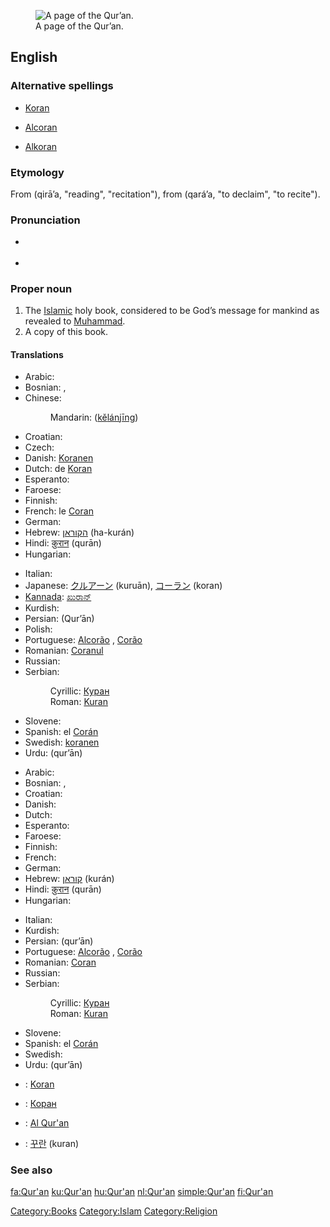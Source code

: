 [[Image:AndalusQuran.JPG|thumb|right|A page of the Qur’an.]]
==English==

===Alternative spellings===
* [[Koran]]
* {{italbrac|obsolete}} [[Alcoran]]
* {{italbrac|obsolete}} [[Alkoran]]

===Etymology===
From {{Ar.}} {{Arab|[[قراءة]]}} (qirā’a, "reading", "recitation"), from {{Arab|[[قرأ]]}} (qará’a, "to declaim", "to recite").

===Pronunciation===
* {{a|US}} {{IPA|/kəˈrɑn/}}
* {{rhymes|ran}}

===Proper noun===
{{en-proper noun}}

# The [[Islamic]] holy book, considered to be God’s message for mankind as revealed to [[Muhammad]].
# A copy of this book.

====Translations====
{{trans-top|the Islamic holy book}}
* Arabic: {{Arab|[[القرآن|القُرْآن]]}} {{IPAchar|(al-qur’ān)}}
* Bosnian: {{t-|bs|Kuran|m}}, {{t-|bs|Kur'an|m}}
* Chinese:
*: Mandarin: {{zh-ts|[[可蘭]][[經]]|[[可兰]][[经]]}} ([[kě]][[lán]][[jīng]])
* Croatian: {{t-|hr|Kuran|m}}
* Czech: {{t-|cs|Korán|m}}
* Danish: [[Koranen]] {{c}}
* Dutch: de [[Koran]] {{m}}
* Esperanto: {{t-|eo|Korano|xs=Esperanto}}
* Faroese: {{t-|fo|Koranin|f|xs=Faroese}}
* Finnish: {{t+|fi|Koraani}}
* French: le [[Coran]] {{m}}
* German: {{t+|de|Koran|m}}
* Hebrew: [[הקוראן]] (ha-kurán)
* Hindi: [[क़ुरान]] (qurān)
* Hungarian: {{t+|hu|Korán}}
{{trans-mid}}
* Italian: {{t+|it|corano|m}}
* Japanese: [[クルアーン]] (kuruān), [[コーラン]] (koran)
* [[Kannada]]: [[ಖುರಾನ್]]
* Kurdish: {{KUchar|[[قرعان]]}}
* Persian: {{fa-Arab|[[قرآن]]}} (Qur’ān)
* Polish: {{t+|pl|Koran|m}}
* Portuguese: [[Alcorão]] {{m}}, [[Corão]] {{m}}
* Romanian: [[Coranul]]
* Russian: {{t-|ru|Коран|m|tr=Korán|sc=Cyrl}}
* Serbian:
*: Cyrillic: [[Куран#Serbian|Куран]] {{m}}
*: Roman: [[Kuran#Serbian|Kuran]] {{m}}
* Slovene: {{t+|sl|Koran|m}}
* Spanish: el [[Corán]] {{m}}
* Swedish: [[koranen]]
* Urdu: {{ur-Arab|[[قرآن]]}} (qur’ān)
{{trans-bottom}}

{{trans-top|copy of this book}}
* Arabic: {{Arab|[[القرآن|القُرْآن]]}} {{IPAchar|(al-qur’ān)}}
* Bosnian: {{t-|bs|Kuran|m}}, {{t-|bs|Kur'an|m}}
* Croatian: {{t-|hr|Kuran|m}}
* Danish: {{t-|da|Koran|c}}
* Dutch: {{t+|nl|koran|m}}
* Esperanto: {{t-|eo|Korano|xs=Esperanto}}
* Faroese: {{t-|fo|koran|f|xs=Faroese}}
* Finnish: {{t+|fi|Koraani}}
* French: {{t+|fr|coran|m}}
* German: {{t+|de|Koran|m}}
* Hebrew: [[קוראן]] (kurán)
* Hindi: [[क़ुरान]] (qurān)
* Hungarian: {{t+|hu|Korán}}
{{trans-mid}}
* Italian: {{t+|it|corano|m}}
* Kurdish: {{KUchar|[[قرعان]]}}
* Persian: {{fa-Arab|[[قرآن]]}} (qur’ān)
* Portuguese: [[Alcorão]] {{m}}, [[Corão]] {{m}}
* Romanian: [[Coran]]
* Russian: {{t-|ru|Коран|m|tr=Korán|sc=Cyrl}}
* Serbian:
*: Cyrillic: [[Куран#Serbian|Куран]] {{m}}
*: Roman: [[Kuran#Serbian|Kuran]] {{m}}
* Slovene: {{t+|sl|Koran|m}}
* Spanish: el [[Corán]] {{m}}
* Swedish: {{t-|sv|koran|c}}
* Urdu: {{ur-Arab|[[قرآن]]}} (qur’ān)
{{trans-bottom}}

{{checktrans-top}}
* {{ttbc|Basque}}: [[Koran]]
* {{ttbc|Bulgarian}}: [[Коран]] {{m}}
{{checktrans-mid}}
* {{ttbc|Indonesian}}: [[Al Qur'an]]
* {{ttbc|Korean}}: [[꾸란]] (kuran)
{{checktrans-bottom}}

===See also===
{{projectlinks
|wikipedia
|Wikiquote
|Wikisource
}}

[[Category:Books]]
[[Category:Islam]]
[[Category:Religion]]

[[fa:Qur'an]]
[[ku:Qur'an]]
[[hu:Qur'an]]
[[nl:Qur'an]]
[[simple:Qur'an]]
[[fi:Qur'an]]